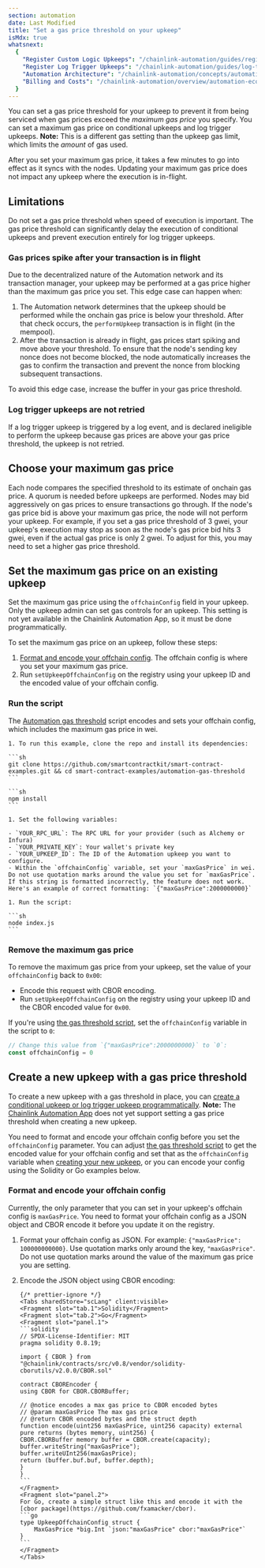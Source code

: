 ```yaml
---
section: automation
date: Last Modified
title: "Set a gas price threshold on your upkeep"
isMdx: true
whatsnext:
  {
    "Register Custom Logic Upkeeps": "/chainlink-automation/guides/register-upkeep",
    "Register Log Trigger Upkeeps": "/chainlink-automation/guides/log-trigger",
    "Automation Architecture": "/chainlink-automation/concepts/automation-architecture",
    "Billing and Costs": "/chainlink-automation/overview/automation-economics",
  }
---
```



You can set a gas price threshold for your upkeep to prevent it from being serviced when gas prices exceed the _maximum gas price_ you specify. You can set a maximum gas price on conditional upkeeps and log trigger upkeeps.
**Note:** This is a different gas setting than the upkeep gas limit, which limits the _amount_ of gas used.

After you set your maximum gas price, it takes a few minutes to go into effect as it syncs with the nodes. Updating your maximum gas price does not impact any upkeep where the execution is in-flight.

## Limitations

Do not set a gas price threshold when speed of execution is important. The gas price threshold can significantly delay the execution of conditional upkeeps and prevent execution entirely for log trigger upkeeps.

### Gas prices spike after your transaction is in flight

Due to the decentralized nature of the Automation network and its transaction manager, your upkeep may be performed at a gas price higher than the maximum gas price you set. This edge case can happen when:

1. The Automation network determines that the upkeep should be performed while the onchain gas price is below your threshold. After that check occurs, the `performUpkeep` transaction is in flight (in the mempool).
1. After the transaction is already in flight, gas prices start spiking and move above your threshold. To ensure that the node's sending key nonce does not become blocked, the node automatically increases the gas to confirm the transaction and prevent the nonce from blocking subsequent transactions.

To avoid this edge case, increase the buffer in your gas price threshold.

### Log trigger upkeeps are not retried

If a log trigger upkeep is triggered by a log event, and is declared ineligible to perform the upkeep because gas prices are above your gas price threshold, the upkeep is not retried.

## Choose your maximum gas price

Each node compares the specified threshold to its estimate of onchain gas price. A quorum is needed before upkeeps are performed. Nodes may bid aggressively on gas prices to ensure transactions go through. If the node's gas price bid is above your maximum gas price, the node will not perform your upkeep. For example, if you set a gas price threshold of 3 gwei, your upkeep's execution may stop as soon as the node's gas price bid hits 3 gwei, even if the actual gas price is only 2 gwei. To adjust for this, you may need to set a higher gas price threshold.

## Set the maximum gas price on an existing upkeep

Set the maximum gas price using the `offchainConfig` field in your upkeep. Only the upkeep admin can set gas controls for an upkeep. This setting is not yet available in the Chainlink Automation App, so it must be done programmatically.

To set the maximum gas price on an upkeep, follow these steps:

1. [Format and encode your offchain config](#format-and-encode-your-offchain-config). The offchain config is where you set your maximum gas price.
1. Run `setUpkeepOffchainConfig` on the registry using your upkeep ID and the encoded value of your offchain config.

### Run the script

The [Automation gas threshold](https://github.com/smartcontractkit/smart-contract-examples/tree/main/automation-gas-threshold) script encodes and sets your offchain config, which includes the maximum gas price in wei.

    1. To run this example, clone the repo and install its dependencies:

    ```sh
    git clone https://github.com/smartcontractkit/smart-contract-examples.git && cd smart-contract-examples/automation-gas-threshold
    ```

    ```sh
    npm install
    ```

    1. Set the following variables:

    - `YOUR_RPC_URL`: The RPC URL for your provider (such as Alchemy or Infura)
    - `YOUR_PRIVATE_KEY`: Your wallet's private key
    - `YOUR_UPKEEP_ID`: The ID of the Automation upkeep you want to configure.
    - Within the `offchainConfig` variable, set your `maxGasPrice` in wei. Do not use quotation marks around the value you set for `maxGasPrice`. If this string is formatted incorrectly, the feature does not work. Here's an example of correct formatting: `{"maxGasPrice":2000000000}`

    1. Run the script:

    ```sh
    node index.js
    ```

### Remove the maximum gas price

To remove the maximum gas price from your upkeep, set the value of your `offchainConfig` back to `0x00`:

- Encode this request with CBOR encoding.
- Run `setUpkeepOffchainConfig` on the registry using your upkeep ID and the CBOR encoded value for `0x00`.

If you're using [the gas threshold script](#run-the-script), set the `offchainConfig` variable in the script to `0`:

```js
// Change this value from `{"maxGasPrice":2000000000}` to `0`:
const offchainConfig = 0
```

## Create a new upkeep with a gas price threshold

To create a new upkeep with a gas threshold in place, you can [create a conditional upkeep or log trigger upkeep programmatically](/chainlink-automation/guides/register-upkeep-in-contract#register-the-upkeep). **Note:** The [Chainlink Automation App](https://automation.chain.link/) does not yet support setting a gas price threshold when creating a new upkeep.

You need to format and encode your offchain config before you set the `offchainConfig` parameter. You can adjust [the gas threshold script](#run-the-script) to get the encoded value for your offchain config and set that as the `offchainConfig` variable when [creating your new upkeep](/chainlink-automation/guides/register-upkeep-in-contract#register-the-upkeep), or you can encode your config using the Solidity or Go examples below.

### Format and encode your offchain config

Currently, the only parameter that you can set in your upkeep's offchain config is `maxGasPrice`. You need to format your offchain config as a JSON object and CBOR encode it before you update it on the registry.

1.  Format your offchain config as JSON. For example: `{"maxGasPrice": 100000000000}`.
    Use quotation marks only around the key, `"maxGasPrice"`. Do not use quotation marks around the value of the maximum gas price you are setting.

1.  Encode the JSON object using CBOR encoding:

        {/* prettier-ignore */}
        <Tabs sharedStore="scLang" client:visible>
        <Fragment slot="tab.1">Solidity</Fragment>
        <Fragment slot="tab.2">Go</Fragment>
        <Fragment slot="panel.1">
        ```solidity
        // SPDX-License-Identifier: MIT
        pragma solidity 0.8.19;

        import { CBOR } from "@chainlink/contracts/src/v0.8/vendor/solidity-cborutils/v2.0.0/CBOR.sol"

        contract CBOREncoder {
        using CBOR for CBOR.CBORBuffer;

        // @notice encodes a max gas price to CBOR encoded bytes
        // @param maxGasPrice The max gas price
        // @return CBOR encoded bytes and the struct depth
        function encode(uint256 maxGasPrice, uint256 capacity) external pure returns (bytes memory, uint256) {
        CBOR.CBORBuffer memory buffer = CBOR.create(capacity);
        buffer.writeString("maxGasPrice");
        buffer.writeUInt256(maxGasPrice);
        return (buffer.buf.buf, buffer.depth);
        }
        }
        ```
        </Fragment>
        <Fragment slot="panel.2">
        For Go, create a simple struct like this and encode it with the [cbor package](https://github.com/fxamacker/cbor).
        ```go
        type UpkeepOffchainConfig struct {
            MaxGasPrice *big.Int `json:"maxGasPrice" cbor:"maxGasPrice"`
        }
        ```
        </Fragment>
        </Tabs>
